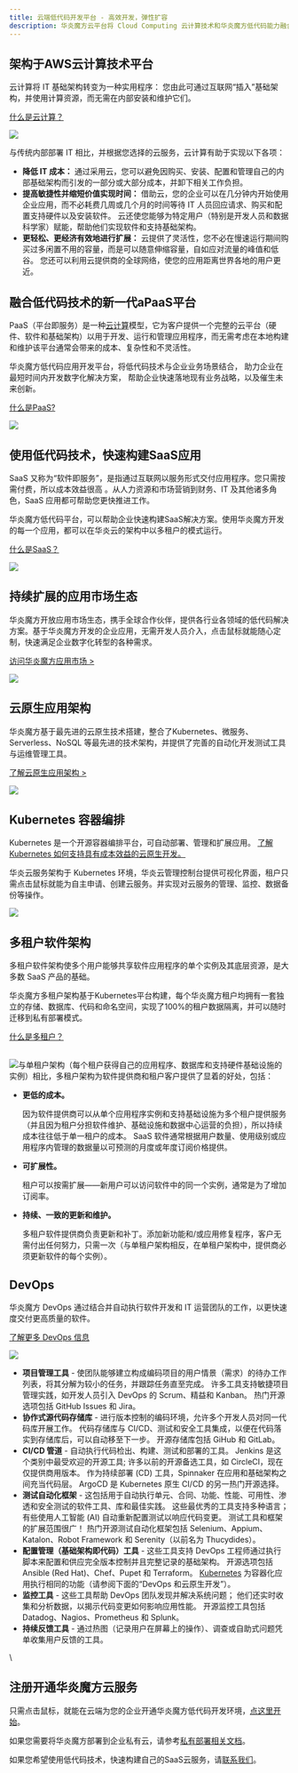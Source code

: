 ```yaml
---
title: 云端低代码开发平台 - 高效开发，弹性扩容
description: 华炎魔方云平台将 Cloud Computing 云计算技术和华炎魔方低代码能力融合，您可以在云端开发、部署、运行您的的低代码应用程序。华炎魔方使用独立数据库的模型，基于K8S云原生技术，每个华炎魔方租户均拥有一套独立的存储、数据库、代码和命名空间，实现了100%的租户数据隔离，并可以随时迁移到私有部署模式。
---
```


## 架构于AWS云计算技术平台

云计算将 IT 基础架构转变为一种实用程序： 您由此可通过互联网“插入”基础架构，并使用计算资源，而无需在内部安装和维护它们。

[什么是云计算？](/cloud/cloud-computing)

 ![](https://console.steedos.cn/api/files/images/tJvJBAvCW5ZtfF2Rf)

与传统内部部署 IT 相比，并根据您选择的云服务，云计算有助于实现以下各项：

* **降低 IT 成本：** 通过采用云，您可以避免因购买、安装、配置和管理自己的内部基础架构而引发的一部分或大部分成本，并卸下相关工作负担。
* **提高敏捷性并缩短价值实现时间：** 借助云，您的企业可以在几分钟内开始使用企业应用，而不必耗费几周或几个月的时间等待 IT 人员回应请求、购买和配置支持硬件以及安装软件。 云还使您能够为特定用户（特别是开发人员和数据科学家）赋能，帮助他们实现软件和支持基础架构。
* **更轻松、更经济有效地进行扩展：** 云提供了灵活性，您不必在慢速运行期间购买过多闲置不用的容量，而是可以随意伸缩容量，自如应对流量的峰值和低谷。 您还可以利用云提供商的全球网络，使您的应用距离世界各地的用户更近。

## 融合低代码技术的新一代aPaaS平台

PaaS（平台即服务）是一种[云计算](https://beta.steedos.cn/cloud/cloud-computing)模型，它为客户提供一个完整的云平台（硬件、软件和基础架构）以用于开发、运行和管理应用程序，而无需考虑在本地构建和维护该平台通常会带来的成本、复杂性和不灵活性。

华炎魔方低代码应用开发平台，将低代码技术与企业业务场景结合， 助力企业在最短时间内开发数字化解决方案， 帮助企业快速落地现有业务战略，以及催生未来创新。

[什么是PaaS?](/cloud/paas)

 ![](https://console.steedos.cn/api/files/images/C5vBigqzaCJdCbnoe)

## 使用低代码技术，快速构建SaaS应用

SaaS 又称为“软件即服务”，是指通过互联网以服务形式交付应用程序。您只需按需付费，所以成本效益很高 。从人力资源和市场营销到财务、IT 及其他诸多角色，SaaS 应用都可帮助您更快推进工作。

华炎魔方低代码平台，可以帮助企业快速构建SaaS解决方案。使用华炎魔方开发的每一个应用，都可以在华炎云的架构中以多租户的模式运行。

[什么是SaaS？](/cloud/saas)

 ![](https://console.steedos.cn/api/files/images/neA9eCmJscWdm6u9f)

## 持续扩展的应用市场生态

华炎魔方开放应用市场生态，携手全球合作伙伴，提供各行业各领域的低代码解决方案。基于华炎魔方开发的企业应用，无需开发人员介入，点击鼠标就能随心定制，快速满足企业数字化转型的各种需求。

[访问华炎魔方应用市场 >](https://www.steedos.cn/collections/steedos-packages)

 ![](https://console.steedos.cn/api/files/images/xJ9SvfBsL7h4b6Hq8)

## 云原生应用架构

华炎魔方基于最先进的云原生技术搭建，整合了Kubernetes、微服务、Serverless、NoSQL 等最先进的技术架构，并提供了完善的自动化开发测试工具与运维管理工具。

[了解云原生应用架构 >](/cloud/cloud-native)

 ![](https://console.steedos.cn/api/files/images/G2fdBgoAvkAHYaRxy)

## Kubernetes 容器编排

Kubernetes 是一个开源容器编排平台，可自动部署、管理和扩展应用。 [了解 Kubernetes 如何支持具有成本效益的云原生开发。](/cloud/kubernetes)

华炎云服务架构于 Kubernetes 环境，华炎云管理控制台提供可视化界面，租户只需点击鼠标就能为自主申请、创建云服务。并实现对云服务的管理、监控、数据备份等操作。

 ![](https://console.steedos.cn/api/files/images/Q5Pid2P8z4zzJB2pZ)

## 多租户软件架构

多租户软件架构使多个用户能够共享软件应用程序的单个实例及其底层资源，是大多数 SaaS 产品的基础。

华炎魔方多租户架构基于Kubernetes平台构建，每个华炎魔方租户均拥有一套独立的存储、数据库、代码和命名空间，实现了100%的租户数据隔离，并可以随时迁移到私有部署模式。

[什么是多租户？](/cloud/multi-tenant)

\
 ![](https://console.steedos.cn/api/files/images/QMpBjpDWXyLkAcHuh)与单租户架构（每个租户获得自己的应用程序、数据库和支持硬件基础设施的实例）相比，多租户架构为软件提供商和租户客户提供了显着的好处，包括：

* **更低的成本。**

  因为软件提供商可以从单个应用程序实例和支持基础设施为多个租户提供服务（并且因为租户分担软件维护、基础设施和数据中心运营的负担），所以持续成本往往低于单一租户的成本。 SaaS 软件通常根据用户数量、使用级别或应用程序内管理的数据量以可预测的月度或年度订阅价格提供。
* **可扩展性。**

  租户可以按需扩展——新用户可以访问软件中的同一个实例，通常是为了增加订阅率。
* **持续、一致的更新和维护。**

  多租户软件提供商负责更新和补丁。添加新功能和/或应用修复程序，客户无需付出任何努力，只需一次（与单租户架构相反，在单租户架构中，提供商必须更新软件的每个实例）。

## DevOps

华炎魔方 DevOps 通过结合并自动执行软件开发和 IT 运营团队的工作，以更快速度交付更高质量的软件。

[了解更多 DevOps 信息](/cloud/devops)

 ![](https://console.steedos.cn/api/files/images/4yocRx7dW3PvAR86K)

* **项目管理工具** - 使团队能够建立构成编码项目的用户情景（需求）的待办工作列表，将其分解为较小的任务，并跟踪任务直至完成。 许多工具支持敏捷项目管理实践，如开发人员引入 DevOps 的 Scrum、精益和 Kanban。 热门开源选项包括 GitHub Issues 和 Jira。
* **协作式源代码存储库** - 进行版本控制的编码环境，允许多个开发人员对同一代码库开展工作。 代码存储库与 CI/CD、测试和安全工具集成，以便在代码落实到存储库后，可以自动移至下一步。 开源存储库包括 GiHub 和 GitLab。
* **CI/CD 管道** - 自动执行代码检出、构建、测试和部署的工具。 Jenkins 是这个类别中最受欢迎的开源工具; 许多以前的开源备选工具，如 CircleCI，现在仅提供商用版本。 作为持续部署 (CD) 工具，Spinnaker 在应用和基础架构之间充当代码层。 ArgoCD 是 Kubernetes 原生 CI/CD 的另一热门开源选择。
* **测试自动化框架** - 这包括用于自动执行单元、合同、功能、性能、可用性、渗透和安全测试的软件工具、库和最佳实践。 这些最优秀的工具支持多种语言；有些使用人工智能 (AI) 自动重新配置测试以响应代码变更。 测试工具和框架的扩展范围很广！ 热门开源测试自动化框架包括 Selenium、Appium、Katalon、Robot Framework 和 Serenity（以前名为 Thucydides）。
* **配置管理（基础架构即代码）工具** - 这些工具支持 DevOps 工程师通过执行脚本来配置和供应完全版本控制并且完整记录的基础架构。 开源选项包括 Ansible (Red Hat)、Chef、Pupet 和 Terraform。 [Kubernetes](https://beta.steedos.cn/cloud/kubernetes) 为容器化应用执行相同的功能（请参阅下面的“DevOps 和云原生开发”）。
* **监控工具** - 这些工具帮助 DevOps 团队发现并解决系统问题； 他们还实时收集和分析数据，以揭示代码变更如何影响应用性能。 开源监控工具包括 Datadog、Nagios、Prometheus 和 Splunk。
* **持续反馈工具** - 通过热图（记录用户在屏幕上的操作）、调查或自助式问题凭单收集用户反馈的工具。

\
## 注册开通华炎魔方云服务

只需点击鼠标，就能在云端为您的企业开通华炎魔方低代码开发环境，[点这里开始](https://console.steedos.cn/)。

如果您需要将华炎魔方部署到企业私有云，请参考[私有部署相关文档](/docs/deploy)。

如果您希望使用低代码技术，快速构建自己的SaaS云服务，请[联系我们](/company/contact-us)。